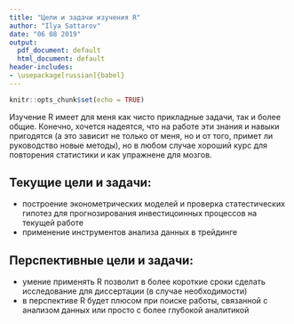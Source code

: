 ```yaml
---
title: "Цели и задачи изучения R"
author: "Ilya Sattarov"
date: "06 08 2019"
output:
  pdf_document: default
  html_document: default
header-includes:
- \usepackage[russian]{babel}
---
```


```r
knitr::opts_chunk$set(echo = TRUE)
```


Изучение R имеет для меня как чисто прикладные задачи, так и более общие. Конечно, хочется надеятся, что на работе эти знания и навыки пригодятся (а это зависит не только от меня, но и от того, примет ли руководство новые методы), но в любом случае хороший курс для повторения статистики и как упражнене для мозгов. 

## Текущие цели и задачи:
* построение эконометрических моделей и проверка статестических гипотез для прогнозирования инвестицоинных процессов на текущей работе
* применение инструментов анализа данных в трейдинге

## Перспективные цели и задачи:
* умение применять R позволит в более короткие сроки сделать исследование для диссертации (в случае необходимости)
* в перспективе R будет плюсом при поиске работы, связанной с анализом данных или просто с более глубокой аналитикой

